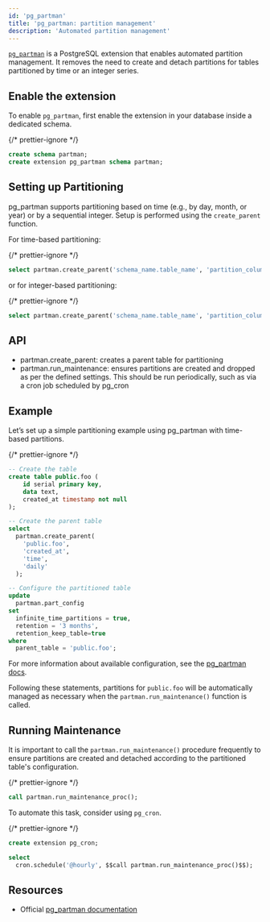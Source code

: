 ```yaml
---
id: 'pg_partman'
title: 'pg_partman: partition management'
description: 'Automated partition management'
---
```


[`pg_partman`](https://github.com/pgpartman/pg_partman) is a PostgreSQL extension that enables automated partition management. It removes the need to create and detach partitions for tables partitioned by time or an integer series.

## Enable the extension

To enable `pg_partman`, first enable the extension in your database inside a dedicated schema.

{/* prettier-ignore */}
```sql
create schema partman;
create extension pg_partman schema partman;
```

## Setting up Partitioning

pg_partman supports partitioning based on time (e.g., by day, month, or year) or by a sequential integer. Setup is performed using the `create_parent` function.

For time-based partitioning:

{/* prettier-ignore */}
```sql
select partman.create_parent('schema_name.table_name', 'partition_column', 'time', 'daily');
```

or for integer-based partitioning:

{/* prettier-ignore */}
```sql
select partman.create_parent('schema_name.table_name', 'partition_column', 'integer', '1000');
```

## API

- partman.create_parent: creates a parent table for partitioning
- partman.run_maintenance: ensures partitions are created and dropped as per the defined settings. This should be run periodically, such as via a cron job scheduled by pg_cron

## Example

Let’s set up a simple partitioning example using pg_partman with time-based partitions.

{/* prettier-ignore */}
```sql
-- Create the table
create table public.foo (
    id serial primary key,
    data text,
    created_at timestamp not null
);

-- Create the parent table
select
  partman.create_parent(
    'public.foo',
    'created_at',
    'time',
    'daily'
  );

-- Configure the partitioned table
update
  partman.part_config 
set
  infinite_time_partitions = true,
  retention = '3 months', 
  retention_keep_table=true 
where
  parent_table = 'public.foo';
```

For more information about available configuration, see the [pg_partman docs](https://github.com/pgpartman/pg_partman/blob/de93f4a104b8566087f4b9b2a0edf25893672da8/doc/pg_partman.md#configuration-tables).

Following these statements, partitions for `public.foo` will be automatically managed as necessary when the `partman.run_maintenance()` function is called.

## Running Maintenance

It is important to call the `partman.run_maintenance()` procedure frequently to ensure partitions are created and detached according to the partitioned table's configuration.

{/* prettier-ignore */}
```sql
call partman.run_maintenance_proc();
```

To automate this task, consider using `pg_cron`.

{/* prettier-ignore */}
```sql
create extension pg_cron;

select
  cron.schedule('@hourly', $$call partman.run_maintenance_proc()$$);
```

## Resources

- Official [pg_partman documentation](https://github.com/pgpartman/pg_partman/blob/master/doc/pg_partman_howto.md)
